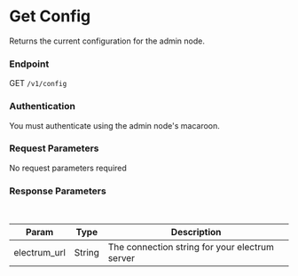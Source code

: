 # Get Config

Returns the current configuration for the admin node.

### Endpoint

GET `/v1/config`

### Authentication

You must authenticate using the admin node's macaroon.

### Request Parameters

No request parameters required

### Response Parameters

<br />

| Param | Type | Description |
| ----- | ---- | ----------- |
| electrum_url | String | The connection string for your electrum server |